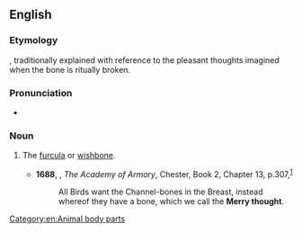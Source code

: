 ==English==

===Etymology===
{{compound|en|merry|thought}}, traditionally explained with reference to the pleasant thoughts imagined when the bone is ritually broken.

===Pronunciation===
* {{IPA|en|/ˈmɛɹɪθɔːt/}}

===Noun===
{{en-noun}}

# {{lb|en|archaic}} The [[furcula]] or [[wishbone]].
#* '''1688''', {{w|Randle Holme}}, ''The Academy of Armory'', Chester, Book 2, Chapter 13, p.{{nbsp}}307,<sup>[http://name.umdl.umich.edu/A44230.0001.001]</sup>
#*: All Birds want the Channel-bones in the Breast, instead whereof they have a bone, which we call the '''Merry thought'''.

[[Category:en:Animal body parts]]